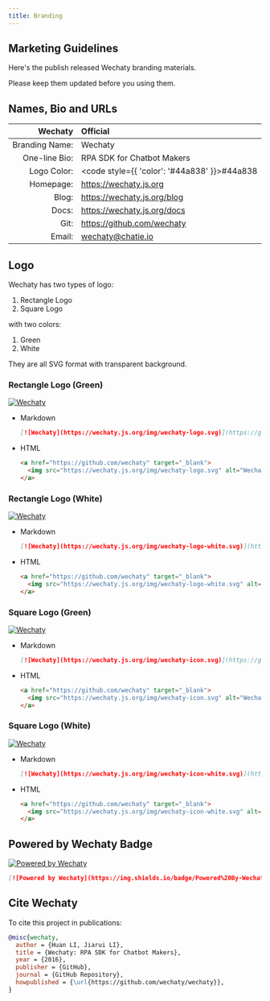 ```yaml
---
title: Branding
---
```


<!-- markdownlint-disable MD033 -->

## Marketing Guidelines

Here's the publish released Wechaty branding materials.

Please keep them updated before you using them.

## Names, Bio and URLs

Wechaty | Official
---:    | :---
Branding Name: | Wechaty
One-line Bio: | RPA SDK for Chatbot Makers
Logo Color: | <code style={{ 'color': '#44a838' }}>#44a838</code>
Homepage: | https://wechaty.js.org
Blog: | https://wechaty.js.org/blog
Docs: | https://wechaty.js.org/docs
Git: | https://github.com/wechaty
Email: | wechaty@chatie.io

## Logo

Wechaty has two types of logo:

1. Rectangle Logo
1. Square Logo

with two colors:

1. Green
1. White

They are all SVG format with transparent background.

### Rectangle Logo (Green)

[![Wechaty](../../static/img/wechaty-logo.svg)](https://github.com/wechaty)

- Markdown

  ```md
  [![Wechaty](https://wechaty.js.org/img/wechaty-logo.svg)](https://github.com/wechaty)
  ```

- HTML

  ```html
  <a href="https://github.com/wechaty" target="_blank">
    <img src="https://wechaty.js.org/img/wechaty-logo.svg" alt="Wechaty">
  </a>
  ```

### Rectangle Logo (White)

[![Wechaty](../../static/img/wechaty-logo-white.svg)](https://github.com/wechaty)

- Markdown

  ```md
  [![Wechaty](https://wechaty.js.org/img/wechaty-logo-white.svg)](https://github.com/wechaty)
  ```

- HTML

  ```html
  <a href="https://github.com/wechaty" target="_blank">
    <img src="https://wechaty.js.org/img/wechaty-logo-white.svg" alt="Wechaty">
  </a>
  ```

### Square Logo (Green)

[![Wechaty](../../static/img/wechaty-icon.svg)](https://github.com/wechaty)

- Markdown

  ```md
  [![Wechaty](https://wechaty.js.org/img/wechaty-icon.svg)](https://github.com/wechaty)
  ```

- HTML

  ```html
  <a href="https://github.com/wechaty" target="_blank">
    <img src="https://wechaty.js.org/img/wechaty-icon.svg" alt="Wechaty">
  </a>
  ```

### Square Logo (White)

[![Wechaty](../../static/img/wechaty-icon-white.svg)](https://github.com/wechaty)

- Markdown

  ```md
  [![Wechaty](https://wechaty.js.org/img/wechaty-icon-white.svg)](https://github.com/wechaty)
  ```

- HTML

  ```html
  <a href="https://github.com/wechaty" target="_blank">
    <img src="https://wechaty.js.org/img/wechaty-icon-white.svg" alt="Wechaty">
  </a>
  ```

## Powered by Wechaty Badge

[![Powered by Wechaty](https://img.shields.io/badge/Powered%20By-Wechaty-brightgreen.svg)](https://wechaty.js.org)

```md
[![Powered by Wechaty](https://img.shields.io/badge/Powered%20By-Wechaty-brightgreen.svg)](https://wechaty.js.org)
```

## Cite Wechaty

To cite this project in publications:

```bibtex
@misc{wechaty,
  author = {Huan LI, Jiarui LI},
  title = {Wechaty: RPA SDK for Chatbot Makers},
  year = {2016},
  publisher = {GitHub},
  journal = {GitHub Repository},
  howpublished = {\url{https://github.com/wechaty/wechaty}},
}
```

